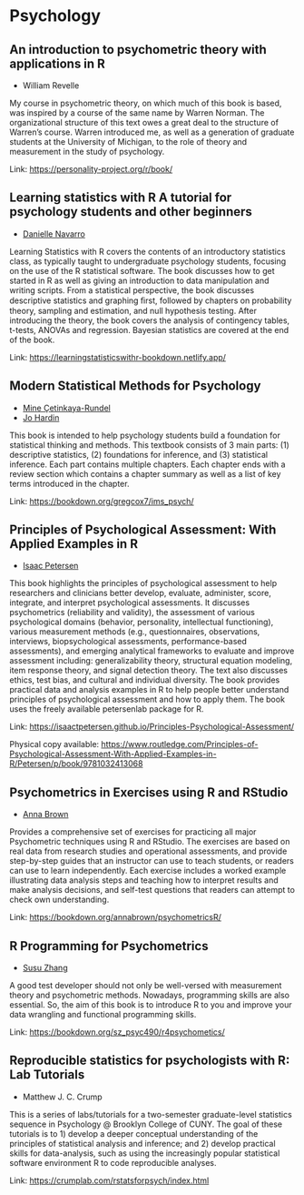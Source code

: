# Psychology

## An introduction to psychometric theory with applications in R

- William Revelle

My course in psychometric theory, on which much of this book is based, was inspired by a course of the same name by Warren Norman. The organizational structure of this text owes a great deal to the structure of Warren's course. Warren introduced me, as well as a generation of graduate students at the University of Michigan, to the role of theory and measurement in the study of psychology.

Link: [https://personality-project.org/r/book/](https://personality-project.org/r/book/)

## Learning statistics with R A tutorial for psychology students and other beginners

- [Danielle Navarro](https://twitter.com/djnavarro)

Learning Statistics with R covers the contents of an introductory statistics class, as typically taught to undergraduate psychology students, focusing on the use of the R statistical software. The book discusses how to get started in R as well as giving an introduction to
data manipulation and writing scripts. From a statistical perspective, the book discusses descriptive statistics and graphing ﬁrst, followed by chapters on probability theory, sampling and estimation, and null hypothesis testing. After introducing the theory, the book covers the
analysis of contingency tables, t-tests, ANOVAs and regression. Bayesian statistics are covered at the end of the book.

Link: [https://learningstatisticswithr-bookdown.netlify.app/](https://learningstatisticswithr-bookdown.netlify.app/)

## Modern Statistical Methods for Psychology

- [Mine Çetinkaya-Rundel](https://mine-cr.com/)
- [Jo Hardin](https://research.pomona.edu/johardin/)

This book is intended to help psychology students build a foundation for statistical thinking and methods. This textbook consists of 3 main parts: (1) descriptive statistics, (2) foundations for inference, and (3) statistical inference. Each part contains multiple chapters. Each chapter ends with a review section which contains a chapter summary as well as a list of key terms introduced in the chapter.

Link: [https://bookdown.org/gregcox7/ims_psych/](https://bookdown.org/gregcox7/ims_psych/)

## Principles of Psychological Assessment: With Applied Examples in R

- [Isaac Petersen](https://psychology.uiowa.edu/people/isaac-petersen)

This book highlights the principles of psychological assessment to help researchers and clinicians better develop, evaluate, administer, score, integrate, and interpret psychological assessments. It discusses psychometrics (reliability and validity), the assessment of various psychological domains (behavior, personality, intellectual functioning), various measurement methods (e.g., questionnaires, observations, interviews, biopsychological assessments, performance-based assessments), and emerging analytical frameworks to evaluate and improve assessment including: generalizability theory, structural equation modeling, item response theory, and signal detection theory. The text also discusses ethics, test bias, and cultural and individual diversity. The book provides practical data and analysis examples in R to help people better understand principles of psychological assessment and how to apply them. The book uses the freely available petersenlab package for R.

Link: [https://isaactpetersen.github.io/Principles-Psychological-Assessment/](https://isaactpetersen.github.io/Principles-Psychological-Assessment/)

Physical copy available: [https://www.routledge.com/Principles-of-Psychological-Assessment-With-Applied-Examples-in-R/Petersen/p/book/9781032413068](https://www.routledge.com/Principles-of-Psychological-Assessment-With-Applied-Examples-in-R/Petersen/p/book/9781032413068)

## Psychometrics in Exercises using R and RStudio

- [Anna Brown](https://annabrown.name/)

Provides a comprehensive set of exercises for practicing all major Psychometric techniques using R and RStudio. The exercises are based on real data from research studies and operational assessments, and provide step-by-step guides that an instructor can use to teach students, or readers can use to learn independently. Each exercise includes a worked example illustrating data analysis steps and teaching how to interpret results and make analysis decisions, and self-test questions that readers can attempt to check own understanding.

Link: [https://bookdown.org/annabrown/psychometricsR/](https://bookdown.org/annabrown/psychometricsR/)

## R Programming for Psychometrics

- [Susu Zhang](https://psychology.illinois.edu/directory/profile/szhan105)

A good test developer should not only be well-versed with measurement theory and psychometric methods. Nowadays, programming skills are also essential. So, the aim of this book is to introduce R to you and improve your data wrangling and functional programming skills.

Link: [https://bookdown.org/sz_psyc490/r4psychometics/](https://bookdown.org/sz_psyc490/r4psychometics/)

## Reproducible statistics for psychologists with R: Lab Tutorials

- Matthew J. C. Crump

This is a series of labs/tutorials for a two-semester graduate-level statistics sequence in Psychology @ Brooklyn College of CUNY. The goal of these tutorials is to 1) develop a deeper conceptual understanding of the principles of statistical analysis and inference; and 2) develop practical skills for data-analysis, such as using the increasingly popular statistical software environment R to code reproducible analyses.

Link: [https://crumplab.com/rstatsforpsych/index.html](https://crumplab.com/rstatsforpsych/index.html)


